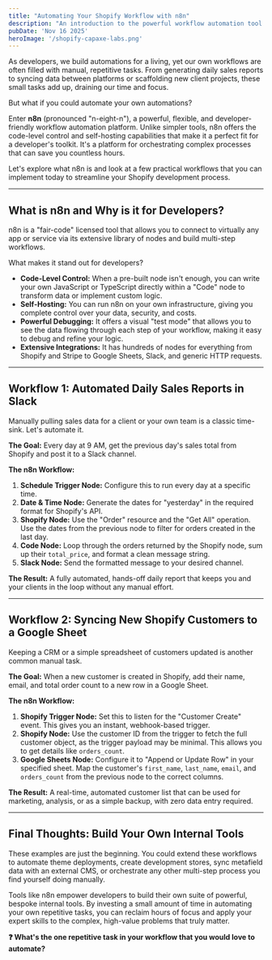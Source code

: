```yaml
---
title: "Automating Your Shopify Workflow with n8n"
description: "An introduction to the powerful workflow automation tool n8n, with practical examples for how Shopify developers can automate repetitive tasks like reporting, data syncing, and store management."
pubDate: 'Nov 16 2025'
heroImage: '/shopify-capaxe-labs.png'
---
```


As developers, we build automations for a living, yet our own workflows are often filled with manual, repetitive tasks. From generating daily sales reports to syncing data between platforms or scaffolding new client projects, these small tasks add up, draining our time and focus.

But what if you could automate your own automations?

Enter **n8n** (pronounced "n-eight-n"), a powerful, flexible, and developer-friendly workflow automation platform. Unlike simpler tools, n8n offers the code-level control and self-hosting capabilities that make it a perfect fit for a developer's toolkit. It's a platform for orchestrating complex processes that can save you countless hours.

Let's explore what n8n is and look at a few practical workflows that you can implement today to streamline your Shopify development process.

---

## **What is n8n and Why is it for Developers?**

n8n is a "fair-code" licensed tool that allows you to connect to virtually any app or service via its extensive library of nodes and build multi-step workflows.

What makes it stand out for developers?
-   **Code-Level Control:** When a pre-built node isn't enough, you can write your own JavaScript or TypeScript directly within a "Code" node to transform data or implement custom logic.
-   **Self-Hosting:** You can run n8n on your own infrastructure, giving you complete control over your data, security, and costs.
-   **Powerful Debugging:** It offers a visual "test mode" that allows you to see the data flowing through each step of your workflow, making it easy to debug and refine your logic.
-   **Extensive Integrations:** It has hundreds of nodes for everything from Shopify and Stripe to Google Sheets, Slack, and generic HTTP requests.

---

## **Workflow 1: Automated Daily Sales Reports in Slack**

Manually pulling sales data for a client or your own team is a classic time-sink. Let's automate it.

**The Goal:** Every day at 9 AM, get the previous day's sales total from Shopify and post it to a Slack channel.

**The n8n Workflow:**
1.  **Schedule Trigger Node:** Configure this to run every day at a specific time.
2.  **Date & Time Node:** Generate the dates for "yesterday" in the required format for Shopify's API.
3.  **Shopify Node:** Use the "Order" resource and the "Get All" operation. Use the dates from the previous node to filter for orders created in the last day.
4.  **Code Node:** Loop through the orders returned by the Shopify node, sum up their `total_price`, and format a clean message string.
5.  **Slack Node:** Send the formatted message to your desired channel.

**The Result:** A fully automated, hands-off daily report that keeps you and your clients in the loop without any manual effort.

---

## **Workflow 2: Syncing New Shopify Customers to a Google Sheet**

Keeping a CRM or a simple spreadsheet of customers updated is another common manual task.

**The Goal:** When a new customer is created in Shopify, add their name, email, and total order count to a new row in a Google Sheet.

**The n8n Workflow:**
1.  **Shopify Trigger Node:** Set this to listen for the "Customer Create" event. This gives you an instant, webhook-based trigger.
2.  **Shopify Node:** Use the customer ID from the trigger to fetch the full customer object, as the trigger payload may be minimal. This allows you to get details like `orders_count`.
3.  **Google Sheets Node:** Configure it to "Append or Update Row" in your specified sheet. Map the customer's `first_name`, `last_name`, `email`, and `orders_count` from the previous node to the correct columns.

**The Result:** A real-time, automated customer list that can be used for marketing, analysis, or as a simple backup, with zero data entry required.

---

## **Final Thoughts: Build Your Own Internal Tools**

These examples are just the beginning. You could extend these workflows to automate theme deployments, create development stores, sync metafield data with an external CMS, or orchestrate any other multi-step process you find yourself doing manually.

Tools like n8n empower developers to build their own suite of powerful, bespoke internal tools. By investing a small amount of time in automating your own repetitive tasks, you can reclaim hours of focus and apply your expert skills to the complex, high-value problems that truly matter.

**❓ What's the one repetitive task in your workflow that you would love to automate?**